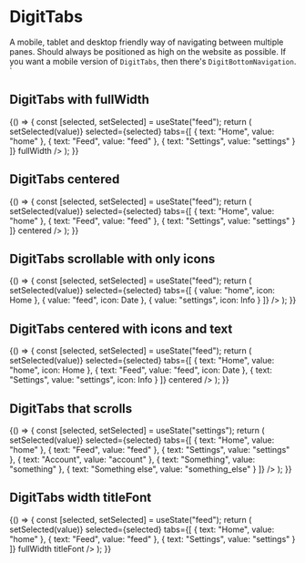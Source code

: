 

<Meta
    title="Navigation/DigitTabs"
    component={DigitTabsProps}
/>

# DigitTabs

A mobile, tablet and desktop friendly way of navigating between multiple panes. Should always be positioned as high on the website as possible. If you want a mobile version of `DigitTabs`, then there's `DigitBottomNavigation`. `

## DigitTabs with fullWidth

<Preview>
    <Story name="DigitTabs with fullWidth">
        {() => {
            const [selected, setSelected] = useState("feed");
            return (
                <DigitTabs
                    onChange={value => setSelected(value)}
                    selected={selected}
                    tabs={[
                        { text: "Home", value: "home" },
                        { text: "Feed", value: "feed" },
                        { text: "Settings", value: "settings" }
                    ]}
                    fullWidth
                />
            );
        }}
    </Story>
</Preview>

## DigitTabs centered

<Preview>
    <Story name="DigitTabs centered">
        {() => {
            const [selected, setSelected] = useState("feed");
            return (
                <DigitTabs
                    onChange={value => setSelected(value)}
                    selected={selected}
                    tabs={[
                        { text: "Home", value: "home" },
                        { text: "Feed", value: "feed" },
                        { text: "Settings", value: "settings" }
                    ]}
                    centered
                />
            );
        }}
    </Story>
</Preview>

## DigitTabs scrollable with only icons

<Preview>
    <Story name="DigitTabs scrolalble with only icons">
        {() => {
            const [selected, setSelected] = useState("feed");
            return (
                <DigitTabs
                    onChange={value => setSelected(value)}
                    selected={selected}
                    tabs={[
                        { value: "home", icon: Home },
                        { value: "feed", icon: Date },
                        { value: "settings", icon: Info }
                    ]}
                />
            );
        }}
    </Story>
</Preview>


## DigitTabs centered with icons and text

<Preview>
    <Story name="DigitTabs centered with icons">
        {() => {
            const [selected, setSelected] = useState("feed");
            return (
                <DigitTabs
                    onChange={value => setSelected(value)}
                    selected={selected}
                    tabs={[
                        { text: "Home", value: "home", icon: Home },
                        { text: "Feed", value: "feed", icon: Date },
                        { text: "Settings", value: "settings", icon: Info }
                    ]}
                    centered
                />
            );
        }}
    </Story>
</Preview>

## DigitTabs that scrolls

<Preview>
    <Story name="DigitTabs that scrolls">
        {() => {
            const [selected, setSelected] = useState("settings");
            return (
                <DigitTabs
                    onChange={value => setSelected(value)}
                    selected={selected}
                    tabs={[
                        { text: "Home", value: "home" },
                        { text: "Feed", value: "feed" },
                        { text: "Settings", value: "settings" },
                        { text: "Account", value: "account" },
                        { text: "Something", value: "something" },
                        { text: "Something else", value: "something_else" }
                    ]}
                />
            );
        }}
    </Story>
</Preview>

## DigitTabs width titleFont

<Preview>
    <Story name="DigitTabs with fullWidth and titleFont">
        {() => {
            const [selected, setSelected] = useState("feed");
            return (
                <DigitTabs
                    onChange={value => setSelected(value)}
                    selected={selected}
                    tabs={[
                        { text: "Home", value: "home" },
                        { text: "Feed", value: "feed" },
                        { text: "Settings", value: "settings" }
                    ]}
                    fullWidth
                    titleFont
                />
            );
        }}
    </Story>
</Preview>

<Props of={DigitTabsProps} />
